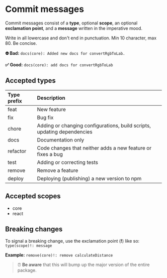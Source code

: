 
<Meta title="Overview/Commit messages" />

# Commit messages

Commit messages consist of a **type**, optional **scope**, an optional **exclamation point**, and a **message** written in the imperative mood.

Write in all lowercase and don't end in punctuation. Min 10 character, max 80. Be concise.

**⛔ Bad:** `docs(core): Added new docs for convertRgbToLab.`

**✅ Good:** `docs(core): add docs for convertRgbToLab`

## Accepted types

| Type prefix | Description                                                             |
| :---------- | :---------------------------------------------------------------------- |
| feat        | New feature                                                             |
| fix         | Bug fix                                                                 |
| chore       | Adding or changing configurations, build scripts, updating dependencies |
| docs        | Documentation only                                                      |
| refactor    | Code changes that neither adds a new feature or fixes a bug             |
| test        | Adding or correcting tests                                              |
| remove      | Remove a feature                                                        |
| deploy      | Deploying (publishing) a new version to npm                             |

## Accepted scopes

- core
- react

## Breaking changes

To signal a breaking change, use the exclamation point (**!**) like so: `type(scope)!: message`

**Example:** `remove(core)!: remove calculateDistance`

> ⏰ **Be aware** that this will bump up the major version of the entire package.
